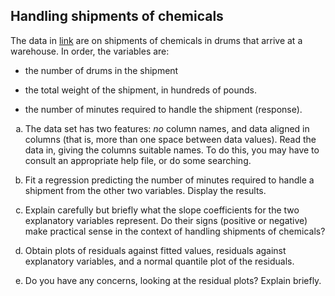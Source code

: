 ##  Handling shipments of chemicals

 The data in
[link](http://ritsokiguess.site/datafiles/chemical-drums.txt)
are on shipments of chemicals in drums that arrive at a warehouse. In
order, the variables are:



* the number of drums in the shipment

* the total weight of the shipment, in hundreds of pounds.

* the number of minutes required to handle the shipment (response).



(a) The data set has two features: *no* column names, and
data aligned in columns (that is, more than one space between data
values). Read the data in, giving the columns suitable names. To do
this, you may have to consult an appropriate help file, or do some
searching.



(b) Fit a regression predicting the number of minutes required
to handle a shipment from the other two variables. Display the results.



(c) Explain carefully but briefly what the slope coefficients
for the two explanatory variables represent. Do their signs
(positive or negative) make practical sense in the context of
handling shipments of chemicals?



(d) Obtain plots of residuals against fitted values, residuals
against explanatory variables, and a normal quantile plot of the residuals.



(e) Do you have any concerns, looking at the residual plots?
Explain briefly.




    




